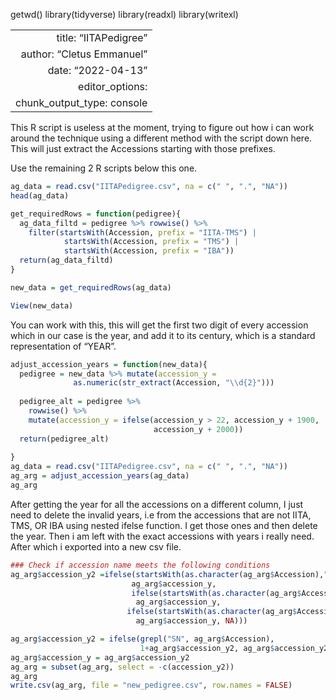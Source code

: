 getwd()
library(tidyverse)
library(readxl)
library(writexl)

---
  title: "IITAPedigree"
  author: "Cletus Emmanuel"
  date: "2022-04-13"
  editor_options:
    chunk_output_type: console
---






This R script is useless at the moment, trying to figure out how i can work around the technique using a different method with the script down here. This will just extract the Accessions starting with those prefixes.



Use the remaining 2 R scripts below this one.
```r

ag_data = read.csv("IITAPedigree.csv", na = c(" ", ".", "NA"))
head(ag_data)

get_requiredRows = function(pedigree){
  ag_data_filtd = pedigree %>% rowwise() %>%
    filter(startsWith(Accession, prefix = "IITA-TMS") | 
            startsWith(Accession, prefix = "TMS") |
            startsWith(Accession, prefix = "IBA"))
  return(ag_data_filtd)
}

new_data = get_requiredRows(ag_data)

View(new_data)


```


You can work with this, this will get the first two digit of every accession which in our case is the year, and add it to its century, which is a standard representation of "YEAR".


```r


adjust_accession_years = function(new_data){
  pedigree = new_data %>% mutate(accession_y = 
              as.numeric(str_extract(Accession, "\\d{2}")))
  
  pedigree_alt = pedigree %>% 
    rowwise() %>%
    mutate(accession_y = ifelse(accession_y > 22, accession_y + 1900,
                                accession_y + 2000))
  return(pedigree_alt)
  
}
ag_data = read.csv("IITAPedigree.csv", na = c(" ", ".", "NA"))
ag_arg = adjust_accession_years(ag_data)
ag_arg
```


After getting the year for all the accessions on a different column, I just need to delete the invalid years, i.e from the accessions that are not IITA, TMS, OR IBA using nested ifelse function. I get those ones and then delete the year. Then i am left with the exact accessions with years i really need. After which i exported into a new csv file.


```r

### Check if accession name meets the following conditions
ag_arg$accession_y2 =ifelse(startsWith(as.character(ag_arg$Accession),"IITA-TMS"),
                           ag_arg$accession_y,
                           ifelse(startsWith(as.character(ag_arg$Accession),"TMS"),
                            ag_arg$accession_y,
                          ifelse(startsWith(as.character(ag_arg$Accession),"IBA"),
                            ag_arg$accession_y, NA)))

ag_arg$accession_y2 = ifelse(grepl("SN", ag_arg$Accession), 
                             1+ag_arg$accession_y2, ag_arg$accession_y2)
ag_arg$accession_y = ag_arg$accession_y2
ag_arg = subset(ag_arg, select = -c(accession_y2))
ag_arg
write.csv(ag_arg, file = "new_pedigree.csv", row.names = FALSE)
```